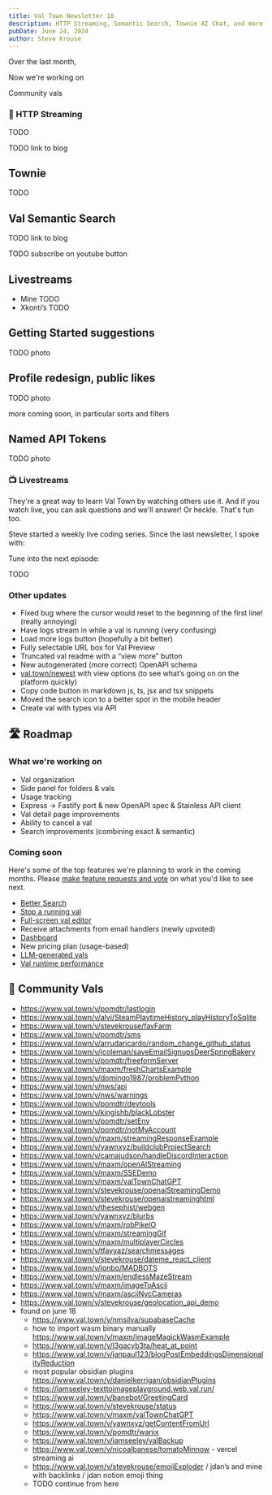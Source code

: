 ```yaml
---
title: Val Town Newsletter 18
description: HTTP Streaming, Semantic Search, Townie AI Chat, and more!
pubDate: June 24, 2024
author: Steve Krouse
---
```


Over the last month,

Now we're working on

Community vals

### 🌊 HTTP Streaming

TODO

TODO link to blog

## Townie

TODO

## Val Semantic Search

TODO link to blog

TODO subscribe on youtube button

## Livestreams

- Mine TODO
- Xkonti’s TODO

## Getting Started suggestions

TODO photo

## Profile redesign, public likes

TODO photo

more coming soon, in particular sorts and filters

## Named API Tokens

TODO photo

### 📺 Livestreams

They're a great way to learn Val Town by watching others use it. And if you watch live, you can ask questions and we'll answer! Or heckle. That's fun too.

Steve started a weekly live coding series. Since the last newsletter, I spoke with:

Tune into the next episode:

TODO

### Other updates

- Fixed bug where the cursor would reset to the beginning of the first line! (really annoying)
- Have logs stream in while a val is running (very confusing)
- Load more logs button (hopefully a bit better)
- Fully selectable URL box for Val Preview
- Truncated val readme with a “view more” button
- New autogenerated (more correct) OpenAPI schema
- [val.town/newest](https://www.val.town/newest) with view options (to see what’s going on on the platform quickly)
- Copy code button in markdown js, ts, jsx and tsx snippets
- Moved the search icon to a better spot in the mobile header
- Create val with types via API

## 🛣️ Roadmap

### What we're working on

- Val organization
- Side panel for folders & vals
- Usage tracking
- Express → Fastify port & new OpenAPI spec & Stainless API client
- Val detail page improvements
- Ability to cancel a val
- Search improvements (combining exact & semantic)

### Coming soon

Here's some of the top features we're planning to work in the coming months. Please [make feature requests and vote](https://github.com/val-town/val-town-product/discussions?discussions) on what you'd like to see next.

- [Better Search](https://github.com/val-town/val-town-product/discussions/69)
- [Stop a running val](https://github.com/val-town/val-town-product/discussions/117)
- [Full-screen val editor](https://github.com/val-town/val-town-product/discussions/14)
- Receive attachments from email handlers (newly upvoted)
- [Dashboard](https://github.com/val-town/val-town-product/discussions/8)
- New pricing plan (usage-based)
- [LLM-generated vals](https://github.com/val-town/val-town-product/discussions/47)
- [Val runtime performance](https://github.com/val-town/val-town-product/discussions/113)

## 🌟 Community Vals

- https://www.val.town/v/pomdtr/lastlogin
- https://www.val.town/v/alvi/SteamPlaytimeHistory_playHistoryToSqlite
- https://www.val.town/v/stevekrouse/favFarm
- https://www.val.town/v/pomdtr/sms
- https://www.val.town/v/arrudaricardo/random_change_github_status
- https://www.val.town/v/jcoleman/saveEmailSignupsDeerSpringBakery
- https://www.val.town/v/pomdtr/freeformServer
- https://www.val.town/v/maxm/freshChartsExample
- https://www.val.town/v/domingo1987/problemPython
- https://www.val.town/v/nws/api
- https://www.val.town/v/nws/warnings
- https://www.val.town/v/pomdtr/devtools
- https://www.val.town/v/kingishb/blackLobster
- https://www.val.town/v/pomdtr/setEnv
- https://www.val.town/v/pomdtr/notMyAccount
- https://www.val.town/v/maxm/streamingResponseExample
- https://www.val.town/v/yawnxyz/buildclubProjectSearch
- https://www.val.town/v/camajudson/handleDiscordInteraction
- https://www.val.town/v/maxm/openAIStreaming
- https://www.val.town/v/maxm/SSEDemo
- https://www.val.town/v/maxm/valTownChatGPT
- https://www.val.town/v/stevekrouse/openaiStreamingDemo
- https://www.val.town/v/stevekrouse/openaistreaminghtml
- https://www.val.town/v/thesephist/webgen
- https://www.val.town/v/yawnxyz/blurbs
- https://www.val.town/v/maxm/robPikeIO
- https://www.val.town/v/maxm/streamingGif
- https://www.val.town/v/maxm/multiplayerCircles
- https://www.val.town/v/tfayyaz/searchmessages
- https://www.val.town/v/stevekrouse/dateme_react_client
- https://www.val.town/v/jonbo/MADBOTS
- https://www.val.town/v/maxm/endlessMazeStream
- https://www.val.town/v/maxm/imageToAscii
- https://www.val.town/v/maxm/asciiNycCameras
- https://www.val.town/v/stevekrouse/geolocation_api_demo
- found on june 18
  - https://www.val.town/v/nmsilva/supabaseCache
  - how to import wasm binary manually https://www.val.town/v/maxm/imageMagickWasmExample
  - https://www.val.town/v/l3gacyb3ta/heat_at_point
  - https://www.val.town/v/janpaul123/blogPostEmbeddingsDimensionalityReduction
  - most popular obsidian plugins https://www.val.town/v/danielkerrigan/obsidianPlugins
  - https://iamseeley-texttoimageplayground.web.val.run/
  - https://www.val.town/v/banebot/GreetingCard
  - https://www.val.town/v/stevekrouse/status
  - https://www.val.town/v/maxm/valTownChatGPT
  - https://www.val.town/v/yawnxyz/getContentFromUrl
  - https://www.val.town/v/pomdtr/wanix
  - https://www.val.town/v/iamseeley/valBackup
  - https://www.val.town/v/nicoalbanese/tomatoMinnow - vercel streaming ai
  - https://www.val.town/v/stevekrouse/emojiExploder / jdan’s and mine with backlinks / jdan notion emoji thing
  - TODO continue from here
